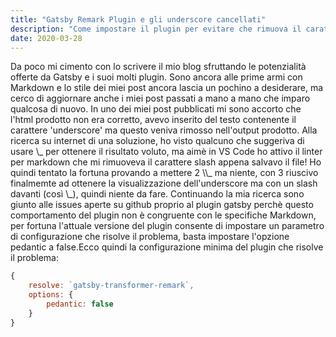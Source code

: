 ```yaml
---
title: "Gatsby Remark Plugin e gli underscore cancellati"
description: "Come impostare il plugin per evitare che rimuova il carattere underscore"
date: 2020-03-28
---
```


Da poco mi cimento con lo scrivere il mio blog sfruttando le potenzialità offerte da Gatsby e i suoi molti plugin. Sono ancora alle prime armi con Markdown e lo stile dei miei post ancora lascia un pochino a desiderare, ma cerco di aggiornare anche i miei post passati a mano a mano che imparo qualcosa di nuovo. In uno dei miei post pubblicati mi sono accorto che l'html prodotto non era corretto, avevo inserito del testo contenente il carattere 'underscore' ma questo veniva rimosso nell'output prodotto. Alla ricerca su internet di una soluzione, ho visto qualcuno che suggeriva di usare &#92;\_ per ottenere il risultato voluto, ma aimè in VS Code ho attivo il linter per markdown che mi rimuoveva il carattere slash appena salvavo il file! Ho quindi tentato la fortuna provando a mettere 2 &#92;&#92;\_ ma niente, con 3 riuscivo finalmemte ad ottenere la visualizzazione dell'underscore ma con un slash davanti (così &#92;\_), quindi niente da fare. Continuando la mia ricerca sono giunto alle issues aperte su github proprio al plugin gatsby perchè questo comportamento del plugin non è congruente con le specifiche Markdown, per fortuna l'attuale versione del plugin consente di impostare un parametro di configurazione che risolve il problema, basta impostare l'opzione pedantic a false.Ecco quindi la configurazione minima del plugin che risolve il problema:

```js
{
    resolve: `gatsby-transformer-remark`,
    options: {
        pedantic: false
    }
}
```
